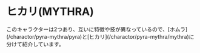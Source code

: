
# ヒカリ(MYTHRA)

<Callout emoji="👥">
  このキャラクターは2つあり、互いに特徴や技が異なっているので、[ホムラ](/charactor/pyra-mythra/pyra)と[ヒカリ](/charactor/pyra-mythra/mythra)に分けて紹介しています。
</Callout>